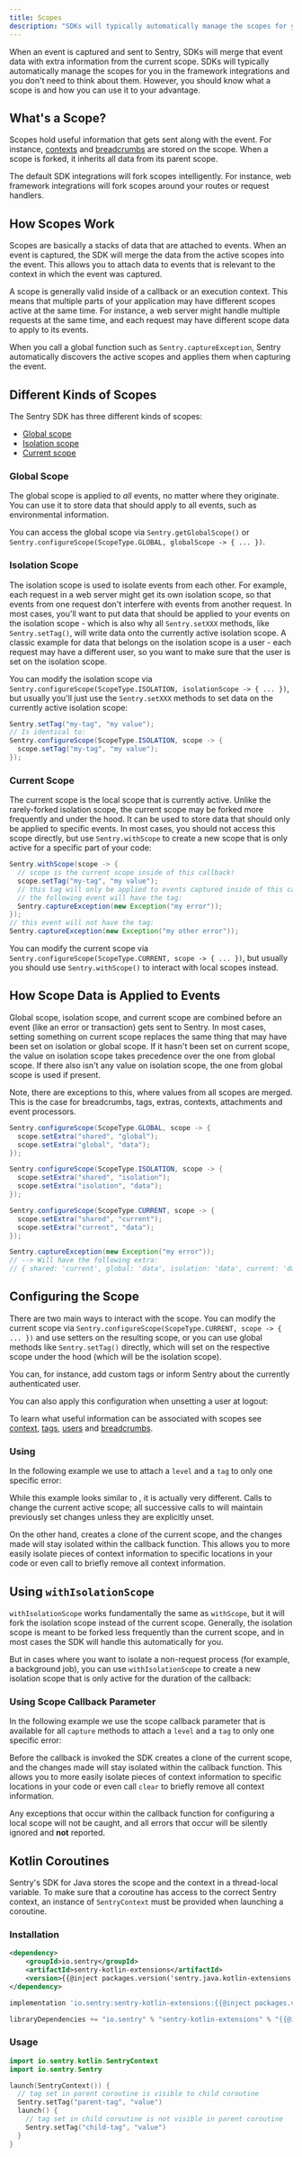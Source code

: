 ```yaml
---
title: Scopes
description: "SDKs will typically automatically manage the scopes for you in the framework integrations. Learn what a scope is and how you can use it to your advantage."
---
```


When an event is captured and sent to Sentry, SDKs will merge that event data with extra
information from the current scope. SDKs will typically automatically manage the scopes
for you in the framework integrations and you don't need to think about them. However,
you should know what a scope is and how you can use it to your advantage.

## What's a Scope?

Scopes hold useful information that gets sent along with the
event. For instance, [contexts](../context/) and
[breadcrumbs](../breadcrumbs/) are stored on
the scope. When a scope is forked, it inherits all data from its parent scope.

The default SDK integrations will fork scopes intelligently. For
instance, web framework integrations will fork scopes around your
routes or request handlers.

## How Scopes Work

Scopes are basically a stacks of data that are attached to events. When an event is captured, the SDK will merge the data from the active scopes into the event. This allows you to attach data to events that is relevant to the context in which the event was captured.

A scope is generally valid inside of a callback or an execution context. This means that multiple parts of your application may have different scopes active at the same time. For instance, a web server might handle multiple requests at the same time, and each request may have different scope data to apply to its events.

When you call a global function such as `Sentry.captureException`, Sentry automatically discovers the active scopes and applies them when capturing the event.

## Different Kinds of Scopes

The Sentry SDK has three different kinds of scopes:

- [Global scope](#global-scope)
- [Isolation scope](#isolation-scope)
- [Current scope](#current-scope)

### Global Scope

The global scope is applied to _all_ events, no matter where they originate. You can use it to store data that should apply to all events, such as environmental information.

You can access the global scope via `Sentry.getGlobalScope()` or `Sentry.configureScope(ScopeType.GLOBAL, globalScope -> { ... })`.

### Isolation Scope

The isolation scope is used to isolate events from each other. For example, each request in a web server might get its own isolation scope, so that events from one request don't interfere with events from another request. In most cases, you'll want to put data that should be applied to your events on the isolation scope - which is also why all `Sentry.setXXX` methods, like `Sentry.setTag()`, will write data onto the currently active isolation scope. A classic example for data that belongs on the isolation scope is a user - each request may have a different user, so you want to make sure that the user is set on the isolation scope.

You can modify the isolation scope via `Sentry.configureScope(ScopeType.ISOLATION, isolationScope -> { ... })`, but usually you'll just use the `Sentry.setXXX` methods to set data on the currently active isolation scope:

```java
Sentry.setTag("my-tag", "my value");
// Is identical to:
Sentry.configureScope(ScopeType.ISOLATION, scope -> {
  scope.setTag("my-tag", "my value");
});
```

### Current Scope

The current scope is the local scope that is currently active. Unlike the rarely-forked isolation scope, the current scope may be forked more frequently and under the hood. It can be used to store data that should only be applied to specific events. In most cases, you should not access this scope directly, but use `Sentry.withScope` to create a new scope that is only active for a specific part of your code:

```java
Sentry.withScope(scope -> {
  // scope is the current scope inside of this callback!
  scope.setTag("my-tag", "my value");
  // this tag will only be applied to events captured inside of this callback
  // the following event will have the tag:
  Sentry.captureException(new Exception("my error"));
});
// this event will not have the tag:
Sentry.captureException(new Exception("my other error"));
```

You can modify the current scope via `Sentry.configureScope(ScopeType.CURRENT, scope -> { ... })`, but usually you should use `Sentry.withScope()` to interact with local scopes instead.

## How Scope Data is Applied to Events

Global scope, isolation scope, and current scope are combined before an event (like an error or transaction) gets sent to Sentry.
In most cases, setting something on current scope replaces the same thing that may have been set on isolation or global scope. If it hasn't been set on current scope, the value on isolation scope takes precedence over the one from global scope. If there also isn't any value on isolation scope, the one from global scope is used if present.

Note, there are exceptions to this, where values from all scopes are merged. This is the case for breadcrumbs, tags, extras, contexts, attachments and event processors.

```java
Sentry.configureScope(ScopeType.GLOBAL, scope -> {
  scope.setExtra("shared", "global");
  scope.setExtra("global", "data");
});

Sentry.configureScope(ScopeType.ISOLATION, scope -> {
  scope.setExtra("shared", "isolation");
  scope.setExtra("isolation", "data");
});

Sentry.configureScope(ScopeType.CURRENT, scope -> {
  scope.setExtra("shared", "current");
  scope.setExtra("current", "data");
});

Sentry.captureException(new Exception("my error"));
// --> Will have the following extra:
// { shared: 'current', global: 'data', isolation: 'data', current: 'data' }
```

## Configuring the Scope

There are two main ways to interact with the scope. You can modify the current scope via `Sentry.configureScope(ScopeType.CURRENT, scope -> { ... })` and use setters on the resulting scope, or you can use global methods like `Sentry.setTag()` directly, which will set on the respective scope under the hood (which will be the isolation scope).

You can, for instance, add custom tags or inform Sentry about the currently authenticated user.

<PlatformContent includePath="enriching-events/scopes/configure-scope" />

You can also apply this configuration when unsetting a user at logout:

<PlatformContent includePath="enriching-events/unset-user" />

To learn what useful information can be associated with scopes see
[context](../context/), [tags](../tags), [users](../identify-user) and [breadcrumbs](../breadcrumbs/).

### Using <PlatformIdentifier name="with-scope" />

In the following example we use <PlatformIdentifier name="with-scope" /> to attach a `level` and a `tag` to only one specific error:

<PlatformContent includePath="enriching-events/scopes/with-scope" />

While this example looks similar to <PlatformIdentifier name="configure-scope" />, it is actually very different.
Calls to <PlatformIdentifier name="configure-scope" /> change the current active scope; all successive calls to <PlatformIdentifier name="configure-scope" /> will maintain previously set changes unless they are explicitly unset.

On the other hand, <PlatformIdentifier name="with-scope" /> creates a clone of the current scope, and the changes
made will stay isolated within the <PlatformIdentifier name="with-scope" /> callback function. This allows you to
more easily isolate pieces of context information to specific locations in your code or
even call <PlatformIdentifier name="clear" /> to briefly remove all context information.

## Using `withIsolationScope`

`withIsolationScope` works fundamentally the same as `withScope`, but it will fork the isolation scope instead of the current scope. Generally, the isolation scope is meant to be forked less frequently than the current scope, and in most cases the SDK will handle this automatically for you.

But in cases where you want to isolate a non-request process (for example, a background job), you can use `withIsolationScope` to create a new isolation scope that is only active for the duration of the callback:

<PlatformContent includePath="enriching-events/scopes/with-isolation-scope" />

### Using Scope Callback Parameter

In the following example we use the scope callback parameter that is available for all `capture` methods to attach a `level` and a `tag` to only one specific error:

<PlatformContent includePath="enriching-events/scopes/scope-callback-param" />

Before the callback is invoked the SDK creates a clone of the current scope, and the changes
made will stay isolated within the callback function. This allows you to
more easily isolate pieces of context information to specific locations in your code or
even call `clear` to briefly remove all context information.

<Alert title="Important">

Any exceptions that occur within the callback function for configuring a local scope will not be
caught, and all errors that occur will be silently ignored and **not** reported.

</Alert>


## Kotlin Coroutines

Sentry's SDK for Java stores the scope and the context in a thread-local variable. To make sure that a coroutine has access to the correct Sentry context, an instance of `SentryContext` must be provided when launching a coroutine.

### Installation

```xml {tabTitle:Maven}
<dependency>
    <groupId>io.sentry</groupId>
    <artifactId>sentry-kotlin-extensions</artifactId>
    <version>{{@inject packages.version('sentry.java.kotlin-extensions', '5.0.0') }}</version>
</dependency>
```

```groovy {tabTitle:Gradle}
implementation 'io.sentry:sentry-kotlin-extensions:{{@inject packages.version('sentry.java.kotlin-extensions', '5.0.0') }}'
```

```scala {tabTitle: SBT}
libraryDependencies += "io.sentry" % "sentry-kotlin-extensions" % "{{@inject packages.version('sentry.java.kotlin-extensions', '5.0.0') }}"
```

### Usage

```kotlin
import io.sentry.kotlin.SentryContext
import io.sentry.Sentry

launch(SentryContext()) {
  // tag set in parent coroutine is visible to child coroutine
  Sentry.setTag("parent-tag", "value")
  launch() {
    // tag set in child coroutine is not visible in parent coroutine
    Sentry.setTag("child-tag", "value")
  }
}
```
